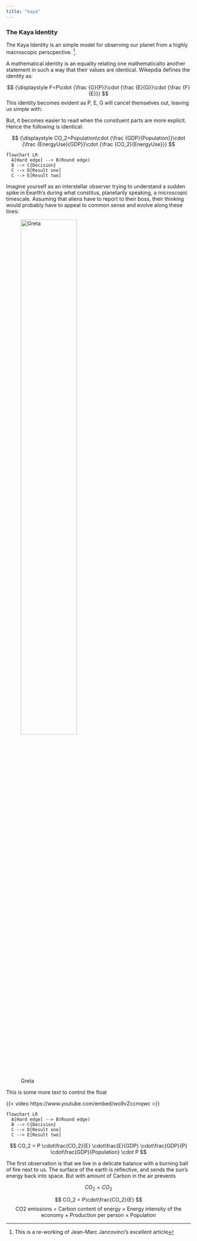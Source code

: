 ```yaml
---
title: "kaya"
---
```


### The Kaya Identity

The Kaya Identity is an simple model for observing our planet from a highly macroscopic perscpective. [^1]. 

A mathematical identity is an equality relating one mathematicalto another statement in such a way that their values are identical.  Wikepdia defines the identity as:

$$
{\displaystyle F=P\cdot {\frac {G}{P}}\cdot {\frac {E}{G}}\cdot {\frac {F}{E}}}
$$
This identity becomes evident as P, E, G will cancel themselves out, leaving us simple with:

But, it becomes easier to read when the consituent parts are more explicit. Hence the following is identical:

$$
{\displaystyle CO_2=Population\cdot {\frac {GDP}{Population}}\cdot {\frac {EnergyUse}{GDP}}\cdot {\frac {CO_2}{EnergyUse}}}
$$

```mermaid
flowchart LR
  A[Hard edge] --> B(Round edge)
  B --> C{Decision}
  C --> D[Result one]
  C --> E[Result two]
```

Imagine yourself as an interstellar observer trying to understand a sudden spike in Eearth's during what constitus, planetarily speaking, a microscopic timescale. Assuming that aliens have to report to their boss, their thinking would probably have to appeal to common sense and evolve along these lines:

![Greta](https://i0.wp.com/unifresher.co.uk/wp-content/uploads/2021/03/EX6rv_dWkAIvGaS.jpg){fig-align="left" width=60%}

This is some more text to control the float

{{< video https://www.youtube.com/embed/wo9vZccmqwc >}}

```mermaid
flowchart LR
  A[Hard edge] --> B(Round edge)
  B --> C{Decision}
  C --> D[Result one]
  C --> E[Result two]
```

[^1]: This is a re-working of Jean-Marc Jancovinci's excellent article

$$
CO_2 = P \cdot\frac{CO_2}{E} \cdot\frac{E}{GDP}
\cdot\frac{GDP}{P}
\cdot\frac{GDP}{Population} 
\cdot P
$$

The first observation is that we live in a delicate balance with a burning ball of fire next to us. The surface of the earth is reflective, and sends the sun's energy back into space.   But with  amount of Carbon in the air prevents 

$$
 CO_2 = CO_2
$$

$$
CO_2 = P\cdot\frac{CO_2}{E}
$$
$$
\text{ CO2 emissions = Carbon content of energy × Energy intensity of the economy × Production per person × Population}
$$
